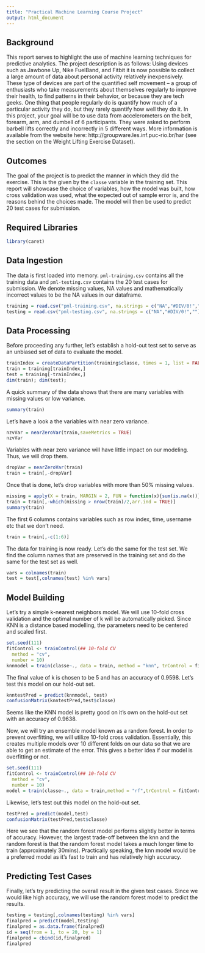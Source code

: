 ```yaml
---
title: "Practical Machine Learning Course Project"
output: html_document
---
```


## Background
This report serves to highlight the use of machine learning techniques for predictive analytics. The project description is as follows:
Using devices such as Jawbone Up, Nike FuelBand, and Fitbit it is now possible to collect a large amount of data about personal activity relatively inexpensively. These type of devices are part of the quantified self movement – a group of enthusiasts who take measurements about themselves regularly to improve their health, to find patterns in their behavior, or because they are tech geeks. One thing that people regularly do is quantify how much of a particular activity they do, but they rarely quantify how well they do it. In this project, your goal will be to use data from accelerometers on the belt, forearm, arm, and dumbell of 6 participants. They were asked to perform barbell lifts correctly and incorrectly in 5 different ways. More information is available from the website here: http://groupware.les.inf.puc-rio.br/har (see the section on the Weight Lifting Exercise Dataset).

## Outcomes
The goal of the project is to predict the manner in which they did the exercise. This is the given by the `classe` variable in the training set. This report will showcase the choice of variables, how the model was built, how cross validation was used, what the expected out of sample error is, and the reasons behind the choices made. The model will then be used to predict 20 test cases for submission.

## Required Libraries
```r
library(caret)
```

## Data Ingestion
The data is first loaded into memory. `pml-training.csv` contains all the training data and `pml-testing.csv` contains the 20 test cases for submission. 
We denote missing values, NA values and mathematically incorrect values to be the NA values in our dataframe.
```r
training = read.csv("pml-training.csv", na.strings = c("NA","#DIV/0!",""))
testing = read.csv("pml-testing.csv", na.strings = c("NA","#DIV/0!",""))
```

## Data Processing
Before proceeding any further, let's establish a hold-out test set to serve as an unbiased set of data to evaluate the model.
```r
trainIndex = createDataPartition(training$classe, times = 1, list = FALSE, p = 0.7)
train = training[trainIndex,]
test = training[-trainIndex,]
dim(train); dim(test);
```
A quick summary of the data shows that there are many variables with missing values or low variance.
```r
summary(train)
```
Let's have a look a the variables with near zero variance.
```r
nzvVar = nearZeroVar(train,saveMetrics = TRUE)
nzvVar
```
Variables with near zero variance will have little impact on our modeling. Thus, we will drop them.
```r
dropVar = nearZeroVar(train)
train = train[,-dropVar]
```
Once that is done, let's drop variables with more than 50% missing values.
```r
missing = apply(X = train, MARGIN = 2, FUN = function(x){sum(is.na(x))})
train = train[,-which(missing > nrow(train)/2,arr.ind = TRUE)]
summary(train)
```
The first 6 columns contains variables such as row index, time, username etc that we don't need.
```r
train = train[,-c(1:6)]
```
The data for training is now ready. Let's do the same for the test set. We find the column names that are preserved in the training set and do the same for the test set as well.
```r
vars = colnames(train)
test = test[,colnames(test) %in% vars]
```

## Model Building
Let's try a simple k-nearest neighbors model. We will use 10-fold cross validation and the optimal number of k will be automatically picked. Since KNN is a distance based modelling, the parameters need to be centered and scaled first.
```r
set.seed(111)
fitControl <- trainControl(## 10-fold CV
  method = "cv",
  number = 10)
knnmodel = train(classe~., data = train, method = "knn", trControl = fitControl, preProcess = c("center", "scale"))
```
The final value of k is chosen to be 5 and has an accuracy of 0.9598. Let's test this model on our hold-out set.
```r
knntestPred = predict(knnmodel, test)
confusionMatrix(knntestPred,test$classe)
```
Seems like the KNN model is pretty good on it's own on the hold-out set with an accuracy of 0.9638.

Now, we will try an ensemble model known as a random forest. In order to prevent overfitting, we will utilize 10-fold cross validation. Essentially, this creates multiple models over 10 different folds on our data so that we are able to get an estimate of the error. This gives a better idea if our model is overfitting or not.
```r
set.seed(111)
fitControl <- trainControl(## 10-fold CV
  method = "cv",
  number = 10)
model = train(classe~., data = train,method = "rf",trControl = fitControl)
```
Likewise, let's test out this model on the hold-out set.
```r
testPred = predict(model,test)
confusionMatrix(testPred,test$classe)
```
Here we see that the random forest model performs slightly better in terms of accuracy. However, the largest trade-off between the knn and the random forest is that the random forest model takes a much longer time to train (approximately 30mins). Practically speaking, the knn model would be a preferred model as it's fast to train and has relatively high accuracy.

## Predicting Test Cases
Finally, let's try predicting the overall result in the given test cases. Since we would like high accuracy, we will use the random forest model to predict the results.
```r
testing = testing[,colnames(testing) %in% vars]
finalpred = predict(model,testing)
finalpred = as.data.frame(finalpred)
id = seq(from = 1, to = 20, by = 1)
finalpred = cbind(id,finalpred)
finalpred
```